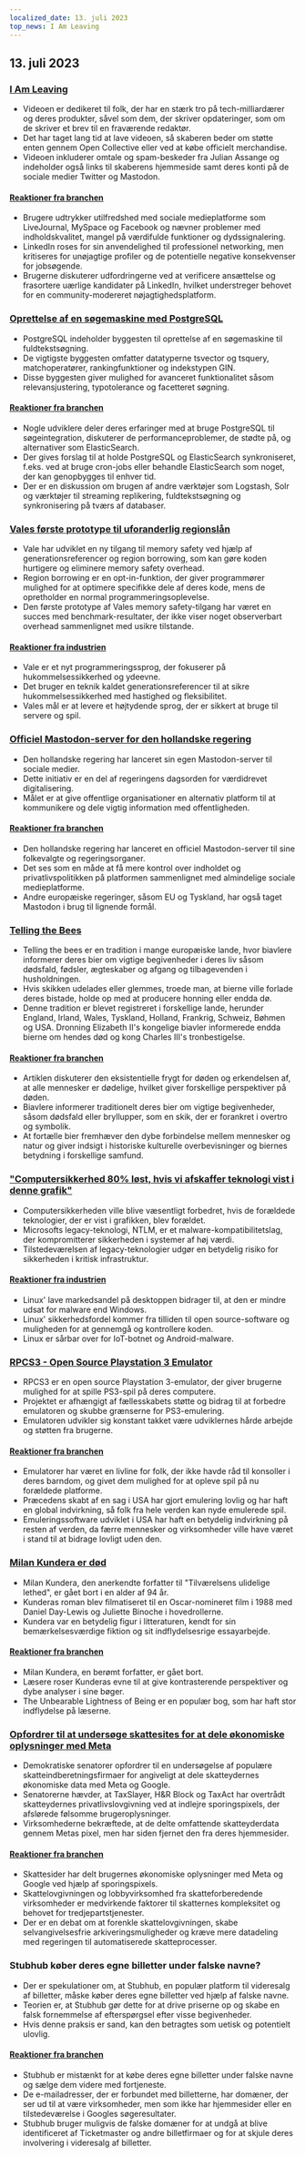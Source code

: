 ```yaml
---
localized_date: 13. juli 2023
top_news: I Am Leaving
---
```




<CallToAction />

<Steps>

## 13. juli 2023

### [I Am Leaving](https://briefs.video/videos/i-am-leaving/)

- Videoen er dedikeret til folk, der har en stærk tro på tech-milliardærer og deres produkter, såvel som dem, der skriver opdateringer, som om de skriver et brev til en fraværende redaktør.
- Det har taget lang tid at lave videoen, så skaberen beder om støtte enten gennem Open Collective eller ved at købe officielt merchandise.
- Videoen inkluderer omtale og spam-beskeder fra Julian Assange og indeholder også links til skaberens hjemmeside samt deres konti på de sociale medier Twitter og Mastodon.

#### [Reaktioner fra branchen](http://news.ycombinator.com/item?id=36691867)

- Brugere udtrykker utilfredshed med sociale medieplatforme som LiveJournal, MySpace og Facebook og nævner problemer med indholdskvalitet, mangel på værdifulde funktioner og dydssignalering.
- LinkedIn roses for sin anvendelighed til professionel networking, men kritiseres for unøjagtige profiler og de potentielle negative konsekvenser for jobsøgende.
- Brugerne diskuterer udfordringerne ved at verificere ansættelse og frasortere uærlige kandidater på LinkedIn, hvilket understreger behovet for en community-modereret nøjagtighedsplatform.

### [Oprettelse af en søgemaskine med PostgreSQL](https://xata.io/blog/postgres-full-text-search-engine)

- PostgreSQL indeholder byggesten til oprettelse af en søgemaskine til fuldtekstsøgning.
- De vigtigste byggesten omfatter datatyperne tsvector og tsquery, matchoperatører, rankingfunktioner og indekstypen GIN.
- Disse byggesten giver mulighed for avanceret funktionalitet såsom relevansjustering, typotolerance og facetteret søgning.

#### [Reaktioner fra branchen](http://news.ycombinator.com/item?id=36699016)

- Nogle udviklere deler deres erfaringer med at bruge PostgreSQL til søgeintegration, diskuterer de performanceproblemer, de stødte på, og alternativer som ElasticSearch.
- Der gives forslag til at holde PostgreSQL og ElasticSearch synkroniseret, f.eks. ved at bruge cron-jobs eller behandle ElasticSearch som noget, der kan genopbygges til enhver tid.
- Der er en diskussion om brugen af andre værktøjer som Logstash, Solr og værktøjer til streaming replikering, fuldtekstsøgning og synkronisering på tværs af databaser.

### [Vales første prototype til uforanderlig regionslån](https://verdagon.dev/blog/first-regions-prototype)

- Vale har udviklet en ny tilgang til memory safety ved hjælp af generationsreferencer og region borrowing, som kan gøre koden hurtigere og eliminere memory safety overhead.
- Region borrowing er en opt-in-funktion, der giver programmører mulighed for at optimere specifikke dele af deres kode, mens de opretholder en normal programmeringsoplevelse.
- Den første prototype af Vales memory safety-tilgang har været en succes med benchmark-resultater, der ikke viser noget observerbart overhead sammenlignet med usikre tilstande.

#### [Reaktioner fra industrien](http://news.ycombinator.com/item?id=36690556)

- Vale er et nyt programmeringssprog, der fokuserer på hukommelsessikkerhed og ydeevne.
- Det bruger en teknik kaldet generationsreferencer til at sikre hukommelsessikkerhed med hastighed og fleksibilitet.
- Vales mål er at levere et højtydende sprog, der er sikkert at bruge til servere og spil.

### [Officiel Mastodon-server for den hollandske regering](https://social.overheid.nl/@avhuffelen/1107008255524685)

- Den hollandske regering har lanceret sin egen Mastodon-server til sociale medier.
- Dette initiativ er en del af regeringens dagsorden for værdidrevet digitalisering.
- Målet er at give offentlige organisationer en alternativ platform til at kommunikere og dele vigtig information med offentligheden.

#### [Reaktioner fra branchen](http://news.ycombinator.com/item?id=36695635)

- Den hollandske regering har lanceret en officiel Mastodon-server til sine folkevalgte og regeringsorganer.
- Det ses som en måde at få mere kontrol over indholdet og privatlivspolitikken på platformen sammenlignet med almindelige sociale medieplatforme.
- Andre europæiske regeringer, såsom EU og Tyskland, har også taget Mastodon i brug til lignende formål.

### [Telling the Bees](https://en.wikipedia.org/wiki/Telling_the_bees)

- Telling the bees er en tradition i mange europæiske lande, hvor biavlere informerer deres bier om vigtige begivenheder i deres liv såsom dødsfald, fødsler, ægteskaber og afgang og tilbagevenden i husholdningen.
- Hvis skikken udelades eller glemmes, troede man, at bierne ville forlade deres bistade, holde op med at producere honning eller endda dø.
- Denne tradition er blevet registreret i forskellige lande, herunder England, Irland, Wales, Tyskland, Holland, Frankrig, Schweiz, Bøhmen og USA. Dronning Elizabeth II's kongelige biavler informerede endda bierne om hendes død og kong Charles III's tronbestigelse.

#### [Reaktioner fra branchen](http://news.ycombinator.com/item?id=36699327)

- Artiklen diskuterer den eksistentielle frygt for døden og erkendelsen af, at alle mennesker er dødelige, hvilket giver forskellige perspektiver på døden.
- Biavlere informerer traditionelt deres bier om vigtige begivenheder, såsom dødsfald eller bryllupper, som en skik, der er forankret i overtro og symbolik.
- At fortælle bier fremhæver den dybe forbindelse mellem mennesker og natur og giver indsigt i historiske kulturelle overbevisninger og biernes betydning i forskellige samfund.

### ["Computersikkerhed 80% løst, hvis vi afskaffer teknologi vist i denne grafik"](https://twitter.com/matthew_d_green/status/1679135426806784004)

- Computersikkerheden ville blive væsentligt forbedret, hvis de forældede teknologier, der er vist i grafikken, blev forældet.
- Microsofts legacy-teknologi, NTLM, er et malware-kompatibilitetslag, der kompromitterer sikkerheden i systemer af høj værdi.
- Tilstedeværelsen af legacy-teknologier udgør en betydelig risiko for sikkerheden i kritisk infrastruktur.

#### [Reaktioner fra industrien](http://news.ycombinator.com/item?id=36696127)

- Linux' lave markedsandel på desktoppen bidrager til, at den er mindre udsat for malware end Windows.
- Linux' sikkerhedsfordel kommer fra tilliden til open source-software og muligheden for at gennemgå og kontrollere koden.
- Linux er sårbar over for IoT-botnet og Android-malware.

### [RPCS3 - Open Source Playstation 3 Emulator](https://rpcs3.net/)

- RPCS3 er en open source Playstation 3-emulator, der giver brugerne mulighed for at spille PS3-spil på deres computere.
- Projektet er afhængigt af fællesskabets støtte og bidrag til at forbedre emulatoren og skubbe grænserne for PS3-emulering.
- Emulatoren udvikler sig konstant takket være udviklernes hårde arbejde og støtten fra brugerne.

#### [Reaktioner fra branchen](http://news.ycombinator.com/item?id=36690498)

- Emulatorer har været en livline for folk, der ikke havde råd til konsoller i deres barndom, og givet dem mulighed for at opleve spil på nu forældede platforme.
- Præcedens skabt af en sag i USA har gjort emulering lovlig og har haft en global indvirkning, så folk fra hele verden kan nyde emulerede spil.
- Emuleringssoftware udviklet i USA har haft en betydelig indvirkning på resten af verden, da færre mennesker og virksomheder ville have været i stand til at bidrage lovligt uden den.

### [Milan Kundera er død](https://variety.com/2023/film/global/milan-kundera-the-unbearable-lightness-of-being-dies-dead-1235667595/)

- Milan Kundera, den anerkendte forfatter til "Tilværelsens ulidelige lethed", er gået bort i en alder af 94 år.
- Kunderas roman blev filmatiseret til en Oscar-nomineret film i 1988 med Daniel Day-Lewis og Juliette Binoche i hovedrollerne.
- Kundera var en betydelig figur i litteraturen, kendt for sin bemærkelsesværdige fiktion og sit indflydelsesrige essayarbejde.

#### [Reaktioner fra branchen](http://news.ycombinator.com/item?id=36692962)

- Milan Kundera, en berømt forfatter, er gået bort.
- Læsere roser Kunderas evne til at give kontrasterende perspektiver og dybe analyser i sine bøger.
- The Unbearable Lightness of Being er en populær bog, som har haft stor indflydelse på læserne.

### [Opfordrer til at undersøge skattesites for at dele økonomiske oplysninger med Meta](https://www.theverge.com/2023/7/12/23791496/meta-google-tax-filing-warren-sanders-pixel)

- Demokratiske senatorer opfordrer til en undersøgelse af populære skatteindberetningsfirmaer for angiveligt at dele skatteydernes økonomiske data med Meta og Google.
- Senatorerne hævder, at TaxSlayer, H&R Block og TaxAct har overtrådt skatteydernes privatlivslovgivning ved at indlejre sporingspixels, der afslørede følsomme brugeroplysninger.
- Virksomhederne bekræftede, at de delte omfattende skatteyderdata gennem Metas pixel, men har siden fjernet den fra deres hjemmesider.

#### [Reaktioner fra branchen](http://news.ycombinator.com/item?id=36693994)

- Skattesider har delt brugernes økonomiske oplysninger med Meta og Google ved hjælp af sporingspixels.
- Skattelovgivningen og lobbyvirksomhed fra skatteforberedende virksomheder er medvirkende faktorer til skatternes kompleksitet og behovet for tredjepartstjenester.
- Der er en debat om at forenkle skattelovgivningen, skabe selvangivelsesfrie arkiveringsmuligheder og kræve mere datadeling med regeringen til automatiserede skatteprocesser.

### Stubhub køber deres egne billetter under falske navne?

- Der er spekulationer om, at Stubhub, en populær platform til videresalg af billetter, måske køber deres egne billetter ved hjælp af falske navne.
- Teorien er, at Stubhub gør dette for at drive priserne op og skabe en falsk fornemmelse af efterspørgsel efter visse begivenheder.
- Hvis denne praksis er sand, kan den betragtes som uetisk og potentielt ulovlig.

#### [Reaktioner fra branchen](http://news.ycombinator.com/item?id=36695633)

- Stubhub er mistænkt for at købe deres egne billetter under falske navne og sælge dem videre med fortjeneste.
- De e-mailadresser, der er forbundet med billetterne, har domæner, der ser ud til at være virksomheder, men som ikke har hjemmesider eller en tilstedeværelse i Googles søgeresultater.
- Stubhub bruger muligvis de falske domæner for at undgå at blive identificeret af Ticketmaster og andre billetfirmaer og for at skjule deres involvering i videresalg af billetter.

</Steps>
